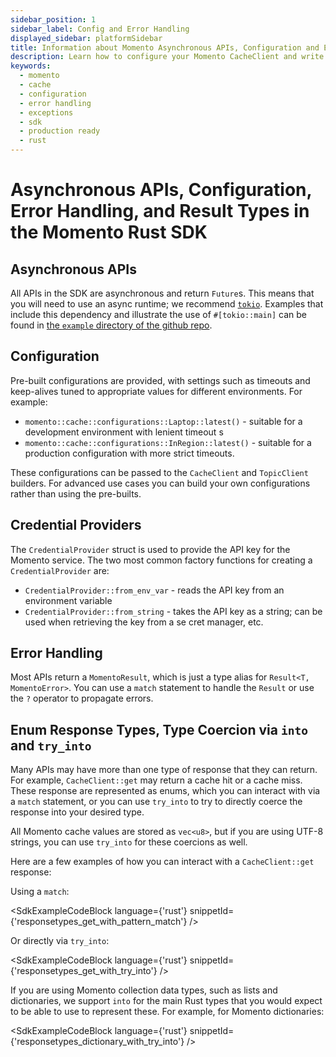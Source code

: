```yaml
---
sidebar_position: 1
sidebar_label: Config and Error Handling
displayed_sidebar: platformSidebar
title: Information about Momento Asynchronous APIs, Configuration and Error Handling in Rust
description: Learn how to configure your Momento CacheClient and write production-ready error handling code in Rust
keywords:
  - momento
  - cache
  - configuration
  - error handling
  - exceptions
  - sdk
  - production ready
  - rust
---
```



# Asynchronous APIs, Configuration, Error Handling, and Result Types in the Momento Rust SDK

## Asynchronous APIs

All APIs in the SDK are asynchronous and return `Future`s. This means that you will need to use an
async runtime; we recommend [`tokio`](https://tokio.rs). Examples that include this dependency
and illustrate the use of `#[tokio::main]` can be found in
[the `example` directory of the github repo](https://github.com/momentohq/client-sdk-rust/tree/main/example).

## Configuration

Pre-built configurations are provided, with settings such as timeouts and keep-alives tuned
to appropriate values for different environments. For example:

- `momento::cache::configurations::Laptop::latest()` - suitable for a development environment with lenient timeout
s
- `momento::cache::configurations::InRegion::latest()` - suitable for a production configuration with more strict
timeouts.

These configurations can be passed to the `CacheClient` and `TopicClient` builders.
For advanced use cases you can build your own configurations rather than using the pre-builts.

## Credential Providers

The `CredentialProvider` struct is used to provide the API key for the Momento service. The two
most common factory functions for creating a `CredentialProvider` are:

- `CredentialProvider::from_env_var` - reads the API key from an environment variable
- `CredentialProvider::from_string` - takes the API key as a string; can be used when retrieving the key from a se
cret manager, etc.

## Error Handling

Most APIs return a `MomentoResult`, which is just a type alias for `Result<T, MomentoError>`. You
can use a `match` statement to handle the `Result` or use the `?` operator to propagate errors.

## Enum Response Types, Type Coercion via `into` and `try_into`

Many APIs may have more than one type of response that they can return. For example, `CacheClient::get`
may return a cache hit or a cache miss. These response are represented as enums, which you can
interact with via a `match` statement, or you can use `try_into` to try to directly coerce the response
into your desired type.

All Momento cache values are stored as `vec<u8>`, but if you are using UTF-8 strings, you can use `try_into`
for these coercions as well.

Here are a few examples of how you can interact with a `CacheClient::get` response:

Using a `match`:

<SdkExampleCodeBlock language={'rust'} snippetId={'responsetypes_get_with_pattern_match'} />

Or directly via `try_into`:

<SdkExampleCodeBlock language={'rust'} snippetId={'responsetypes_get_with_try_into'} />

If you are using Momento collection data types, such as lists and dictionaries, we support
`into` for the main Rust types that you would expect to be able to use to represent these. For
example, for Momento dictionaries:

<SdkExampleCodeBlock language={'rust'} snippetId={'responsetypes_dictionary_with_try_into'} />
